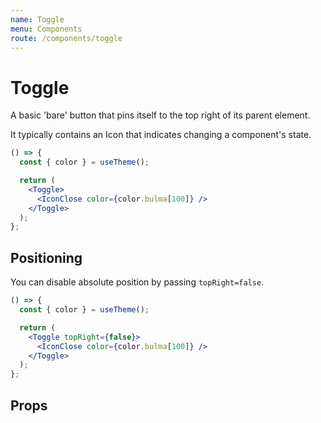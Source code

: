 ```yaml
---
name: Toggle
menu: Components
route: /components/toggle
---
```



# Toggle

A basic 'bare' button that pins itself to the top right of its parent element.

It typically contains an Icon that indicates changing a component's state.

```jsx react-live
() => {
  const { color } = useTheme();

  return (
    <Toggle>
      <IconClose color={color.bulma[100]} />
    </Toggle>
  );
};
```

## Positioning

You can disable absolute position by passing `topRight=false`.

```jsx react-live
() => {
  const { color } = useTheme();

  return (
    <Toggle topRight={false}>
      <IconClose color={color.bulma[100]} />
    </Toggle>
  );
};
```

## Props

<PropsTable of={Toggle} />
